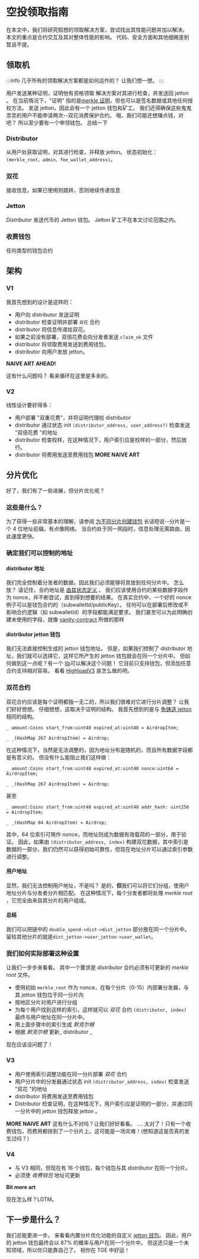 # 空投领取指南

在本文中，我们将研究假想的领取解决方案，尝试找出其性能问题并加以解决。
本文的重点是合约交互及其对整体性能的影响。
代码、安全方面和其他细微差别暂且不提。

## 领取机

:::info
几乎所有的领取解决方案都是如何运作的？
让我们想一想。
:::

用户发送某种证明，证明他有资格领取
解决方案对其进行检查，并发送回 jetton 。
在当前情况下，"证明" 指的是[merkle 证明](/v3/documentation/data-formats/tlb/exotic-cells#merkle-proof)，但也可以是签名数据或其他任何授权方法。
发送 jetton，因此会有一个 jetton 钱包和矿工。
我们还得确保这些鬼鬼祟祟的用户不能申请两次--双花消费保护合约。
哦，我们可能还想赚点钱，对吧？
所以至少要有一个申领钱包。
总结一下

### Distributor

从用户处获取证明，对其进行检查，并释放 jetton。
状态初始化：`(merkle_root、admin、fee_wallet_address)`。

### 双花

接收信息，如果已使用则跳转，否则继续传递信息

### Jetton

_Distributor_ 发送代币的 Jetton 钱包。
Jetton 矿工不在本文讨论范围之内。

### 收费钱包

任何类型的钱包合约

## 架构

### V1

我首先想到的设计是这样的：

- 用户向 distributor 发送证明
-  distributor 检查证明并部署 `双花` 合约
- distributor 将信息传递给双花。 
- 如果之前没有部署，双倍花费会向分发者发送 `claim_ok` 文件
- distributor 将领取费用发送到费用钱包。
- distributor 向用户发放 jetton。

**NAIVE ART AHEAD!**

这有什么问题吗？
看来循环在这里是多余的。

### V2

线性设计要好得多：

- 用户部署 "双重花费"，并将证明代理给 distributor
- distributor 通过状态 init `(distributor_address, user_address?)` 检查发送 "双倍花费 "的地址
- distributor 检查校样，在这种情况下，用户索引应是校样的一部分，然后放行。
-  distributor 将费用发送至费用钱包
  **MORE NAIVE ART**

## 分片优化

好了，我们有了一些进展，但分片优化呢？

### 这些是什么？

为了获得一些非常基本的理解，请参阅 [为不同分片创建钱包](/v3/guidelines/dapps/asset-processing/payments-processing/#wallet-creation-for-different-shards)
长话短说--分片是一个 4 位地址前缀。有点像网络。
当合约处于同一网段时，信息处理无需路由，因此速度更快。

### 确定我们可以控制的地址

#### distributor 地址

我们完全控制着分发者的数据，因此我们必须能够将其放到任何分片中。
怎么放？
请记住，合约地址是 [由其状态定义](/v3/documentation/smart-contracts/addresses#account-id) 。
我们应该使用合约的某些数据字段作为 nonce，并不断尝试，直到得到想要的结果。
在真实合约中，一个好的 nonce 例子可以是钱包合约的（subwalletId/publicKey）。
任何可以在部署后修改或不影响合约逻辑（如 subwalletId）的字段都能满足要求。
我们甚至可以为此明确创建未使用的字段，就像 [vanity-contract](https://github.com/ton-community/vanity-contract) 所做的那样

#### distributor jetton 钱包

我们无法直接控制生成的 jetton 钱包地址。
但是，如果我们控制了 distributor 地址，我们就可以选择它，这样它所产生的 jetton 钱包就会在同一个分片中。
但如何做到这一点呢？有一个 [lib](https://github.com/Trinketer22/turbo-wallet)可以解决这个问题！
它目前只支持钱包，但添加任意合约支持相对容易。
看看 [HighloadV3](https://github.com/Trinketer22/turbo-wallet/blob/44fe7ee4300e37e052871275be8dd41035d45c3a/src/lib/contracts/HighloadWalletV3.ts#L20) 是怎么做的吧。

### 双花合约

双花合约应该是每个证明都独一无二的，所以我们很难对它进行分片调整？
让我们好好想想。
仔细想想，这取决于证明的结构。
我首先想到的是与 [免铸造 jetton](https://github.com/tonkeeper/TEPs2/blob/mintles/text/0177-mintless-jetton-standard.md#handlers) 相同的结构。

```
_ amount:Coins start_from:uint48 expired_at:uint48 = AirdropItem;

_ _(HashMap 267 AirdropItem) = Airdrop;

```

在这种情况下，当然是无法调整的，因为地址分布是随机的，而且所有数据字段都是有意义的。
但没有什么能阻止我们这样做：

```
_ amount:Coins start_from:uint48 expired_at:uint48 nonce:uint64 = AirdropItem;

_ _(HashMap 267 AirdropItem) = Airdrop;
```

甚至

```
_ amount:Coins start_from:uint48 expired_at:uint48 addr_hash: uint256 = AirdropItem;

_ _(HashMap 64 AirdropItem) = Airdrop;

```

其中，64 位索引可用作 nonce，而地址则成为数据有效载荷的一部分，用于验证。
因此，如果由 `(distributor_address, index)` 构建双花数据，其中索引是数据的一部分，我们仍然可以获得初始可靠性，但现在地址分片可以通过索引参数进行调整。

#### 用户地址

显然，我们无法控制用户地址，不是吗？
是的，**但**我们可以将它们分组，使用户地址分片与分发者分片相匹配。
在这种情况下，每个分发者都将处理 _merkle root_ ，它完全由来自其分片的用户组成。

#### 总结 

我们可以把链中的 `double_spend->dist->dist_jetton` 部分放在同一个分片中。
留给其他分片的就是`dist_jetton->user_jetton->user_wallet`。

### 我们如何实际部署这种设置

让我们一步步来看看。
其中一个要求是 _distributor_ 合约必须有可更新的 _merkle root_ 文件。

- 使用初始 `merkle_root` 作为 nonce，在每个分片（0-15）内部署分发器，与其 jetton 钱包位于同一分片内
- 按地区分片对用户进行分组
- 为每个用户找到这样的索引，这样就可以 _双花_ 合约 `(distributor, index)` 最终与用户地址在同一分片中。
- 用上面步骤中的索引生成 _默克尔根_
- 根据 _默克尔根_ 更新_ distributor _

现在应该没问题了！

### V3

- 用户使用索引调整功能在同一分片部署 _双花_ 合约
- 用户分片中的分发器通过状态 init `(distributor_address, index)` 检查发送 "双花 "的地址
-  distributor 将费用发送至费用钱包
- Distributor 检查证明，在这种情况下，用户索引应是证明的一部分，并通过同一分片中的 jetton 钱包释放 jetton 。

**MORE NAIVE ART**
这有什么不对吗？让我们好好看看。
....
太对了！只有一个收费钱包，而费用都排到了一个分片上。这可能是一场灾难！(想知道这是否真的发生过吗？）

### V4

- 与 V3 相同，但现在有 16 个钱包，每个钱包与其 _distributor_ 在同一个分片。
- 必须使 _收费钱包_ 地址可更新

**Bit more art**

现在怎么样？LGTM。

## 下一步是什么？

我们总能更进一步。
来看看内置分片优化功能的自定义 [jetton 钱包](https://github.com/ton-community/mintless-jetton/blob/main/contracts/jetton-utils.fc#L142)。
因此，用户的 jetton 钱包最终会以 87% 的概率与用户在同一个分片中。
但这还只是一个未知领域，所以你只能靠自己了。
祝你在 TGE 中好运！
